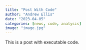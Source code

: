 ```yaml
---
title: "Post With Code"
author: "Andrew Ellis"
date: "2023-04-05"
categories: [news, code, analysis]
image: "image.jpg"
---
```


This is a post with executable code.
